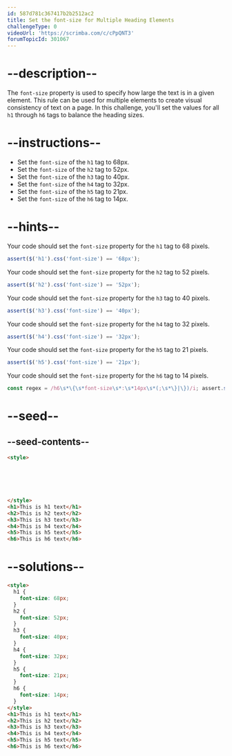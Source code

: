 ```yaml
---
id: 587d781c367417b2b2512ac2
title: Set the font-size for Multiple Heading Elements
challengeType: 0
videoUrl: 'https://scrimba.com/c/cPpQNT3'
forumTopicId: 301067
---
```


# --description--

The `font-size` property is used to specify how large the text is in a given element. This rule can be used for multiple elements to create visual consistency of text on a page. In this challenge, you'll set the values for all `h1` through `h6` tags to balance the heading sizes.

# --instructions--

<ul><li>Set the <code>font-size</code> of the <code>h1</code> tag to 68px.</li><li>Set the <code>font-size</code> of the <code>h2</code> tag to 52px.</li><li>Set the <code>font-size</code> of the <code>h3</code> tag to 40px.</li><li>Set the <code>font-size</code> of the <code>h4</code> tag to 32px.</li><li>Set the <code>font-size</code> of the <code>h5</code> tag to 21px.</li><li>Set the <code>font-size</code> of the <code>h6</code> tag to 14px.</li></ul>

# --hints--

Your code should set the `font-size` property for the `h1` tag to 68 pixels.

```js
assert($('h1').css('font-size') == '68px');
```

Your code should set the `font-size` property for the `h2` tag to 52 pixels.

```js
assert($('h2').css('font-size') == '52px');
```

Your code should set the `font-size` property for the `h3` tag to 40 pixels.

```js
assert($('h3').css('font-size') == '40px');
```

Your code should set the `font-size` property for the `h4` tag to 32 pixels.

```js
assert($('h4').css('font-size') == '32px');
```

Your code should set the `font-size` property for the `h5` tag to 21 pixels.

```js
assert($('h5').css('font-size') == '21px');
```

Your code should set the `font-size` property for the `h6` tag to 14 pixels.

```js
const regex = /h6\s*\{\s*font-size\s*:\s*14px\s*(;\s*\}|\})/i; assert.strictEqual(true, regex.test(code));
```

# --seed--

## --seed-contents--

```html
<style>






</style>
<h1>This is h1 text</h1>
<h2>This is h2 text</h2>
<h3>This is h3 text</h3>
<h4>This is h4 text</h4>
<h5>This is h5 text</h5>
<h6>This is h6 text</h6>
```

# --solutions--

```html
<style>
  h1 {
    font-size: 68px;
  }
  h2 {
    font-size: 52px;
  }
  h3 {
    font-size: 40px;
  }
  h4 {
    font-size: 32px;
  }
  h5 {
    font-size: 21px;
  }
  h6 {
    font-size: 14px;
  }
</style>
<h1>This is h1 text</h1>
<h2>This is h2 text</h2>
<h3>This is h3 text</h3>
<h4>This is h4 text</h4>
<h5>This is h5 text</h5>
<h6>This is h6 text</h6>
```
